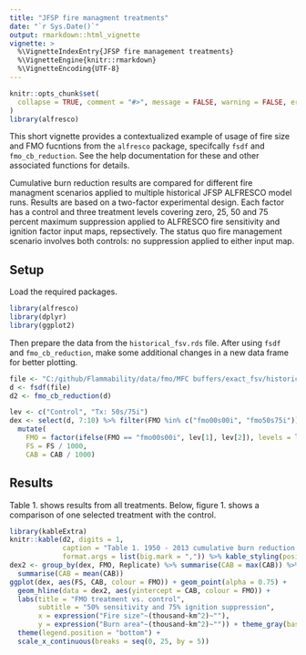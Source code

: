 ```yaml
---
title: "JFSP fire managment treatments"
date: "`r Sys.Date()`"
output: rmarkdown::html_vignette
vignette: >
  %\VignetteIndexEntry{JFSP fire management treatments}
  %\VignetteEngine{knitr::rmarkdown}
  %\VignetteEncoding{UTF-8}
---
```


```r
knitr::opts_chunk$set(
  collapse = TRUE, comment = "#>", message = FALSE, warning = FALSE, error = FALSE, tidy = TRUE
)
library(alfresco)
```

This short vignette provides a contextualized example of usage of fire size and FMO fucntions from the `alfresco` package,
specifcally `fsdf` and `fmo_cb_reduction`. See the help documentation for these and other associated functions for details.

Cumulative burn reduction results are compared for different fire managment scenarios applied to multiple historical JFSP ALFRESCO model runs.
Results are based on a two-factor experimental design. Each factor has a control and three treatment levels covering
zero, 25, 50 and 75 percent maximum suppression applied to ALFRESCO fire sensitivity and ignition factor input maps, repsectively.
The status quo fire management scenario involves both controls: no suppression applied to either input map.

## Setup

Load the required packages.

```r
library(alfresco)
library(dplyr)
library(ggplot2)
```

Then prepare the data from the `historical_fsv.rds` file. After using `fsdf` and `fmo_cb_reduction`, make some additional
changes in a new data frame for better plotting.

```r
file <- "C:/github/Flammability/data/fmo/MFC buffers/exact_fsv/historical_fsv.rds"
d <- fsdf(file)
d2 <- fmo_cb_reduction(d)

lev <- c("Control", "Tx: 50s/75i")
dex <- select(d, 7:10) %>% filter(FMO %in% c("fmo00s00i", "fmo50s75i")) %>%
  mutate(
    FMO = factor(ifelse(FMO == "fmo00s00i", lev[1], lev[2]), levels = lev),
    FS = FS / 1000,
    CAB = CAB / 1000)
```

## Results

Table 1. shows results from all treatments. Below, figure 1. shows a comparison of one selected treatment with the control.

```r
library(kableExtra)
knitr::kable(d2, digits = 1, 
             caption = "Table 1. 1950 - 2013 cumulative burn reduction by FMO treatments.", 
             format.args = list(big.mark = ",")) %>% kable_styling(position = "center")
dex2 <- group_by(dex, FMO, Replicate) %>% summarise(CAB = max(CAB)) %>%
  summarise(CAB = mean(CAB))
ggplot(dex, aes(FS, CAB, colour = FMO)) + geom_point(alpha = 0.75) + 
  geom_hline(data = dex2, aes(yintercept = CAB, colour = FMO)) +
  labs(title = "FMO treatment vs. control", 
       subtitle = "50% sensitivity and 75% ignition suppression", 
       x = expression("Fire size"~(thousand~km^2)~""), 
       y = expression("Burn area"~(thousand~km^2)~"")) + theme_gray(base_size = 12) +
  theme(legend.position = "bottom") + 
  scale_x_continuous(breaks = seq(0, 25, by = 5))
```
